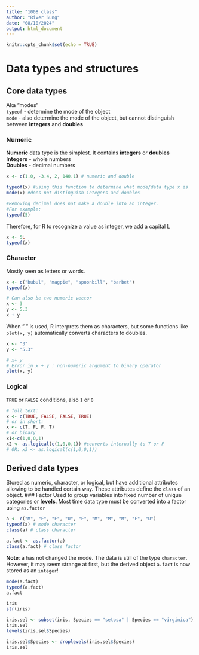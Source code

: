 ```yaml
---
title: "1008 class"
author: "River Sung"
date: "08/10/2024"
output: html_document
---
```


```r
knitr::opts_chunk$set(echo = TRUE)
```

# Data types and structures
## Core data types
Aka "modes"  
`typeof` - determine the mode of the object  
`mode` - also determine the mode of the object, but cannot distinguish between **integers** and **doubles**

### Numeric
**Numeric** data type is the simplest. It contains **integers** or **doubles**  
**Integers** - whole numbers  
**Doubles** - decimal numbers 
```r
x <- c(1.0, -3.4, 2, 140.1) # numeric and double

typeof(x) #using this function to determine what mode/data type x is 
mode(x) #does not distinguish integers and doubles 

#Removing decimal does not make a double into an integer. 
#For example: 
typeof(5)
```
Therefore, for R to recognize a value as integer, we add a capital L
```r
x <- 5L
typeof(x)
```

### Character 
Mostly seen as letters or words. 
```r
x <- c("bubul", "magpie", "spoonbill", "barbet")
typeof(x)

# Can also be two numeric vector 
x <- 3
y <- 5.3
x + y
```
When " " is used, R interprets them as characters, but some functions like  `plot(x, y)` automatically converts characters to doubles. 
```r
x <- "3"
y <- "5.3"

# x+ y
# Error in x + y : non-numeric argument to binary operator
plot(x, y)
```

### Logical 
`TRUE` or `FALSE` conditions, also `1` or `0`
```r
# full text:
x <- c(TRUE, FALSE, FALSE, TRUE)
# or in short:
x <- c(T, F, F, T)
# or binary 
x1<-c(1,0,0,1)
x2 <- as.logical(c(1,0,0,1)) #converts internally to T or F
# OR: x3 <- as.logical(c(1,0,0,1))
```

## Derived data types 
Stored as numeric, character, or logical, but have additional attributes allowing to be handled certain way. These attributes define the `class` of an object. 
### Factor
Used to group variables into fixed number of unique categories or **levels**. Most time data type must be converted into a factor using `as.factor` 
```r
a <- c("M", "F", "F", "U", "F", "M", "M", "M", "F", "U")
typeof(a) # mode character
class(a) # class character

a.fact <- as.factor(a)
class(a.fact) # class factor
```
**Note**: a has not changed the mode. The data is still of the type `character`. However, it may seem strange at first, but the derived object `a.fact` is now stored as an `integer`!
```r
mode(a.fact)
typeof(a.fact)
a.fact
```








```r
iris
str(iris)

iris.sel <- subset(iris, Species == "setosa" | Species == "virginica")
iris.sel
levels(iris.sel$Species)

iris.sel$Species <- droplevels(iris.sel$Species)
iris.sel

```
